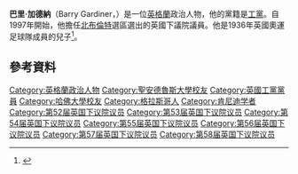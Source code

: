 {{NoteTA
|T=zh-hans:巴里·加德纳;zh-tw:巴里·加德納;zh-hk:簡德禮
|1=zh-hans:巴里·加德纳;zh-tw:巴里·加德納;zh-hk:簡德禮
}}
'''巴里·加德納'''（Barry Gardiner，{{bd|1957年|3月10日}}）是一位[[英格蘭|英格蘭]]政治人物，他的黨籍是[[工黨_(英國)|工黨]]。自1997年開始，他擔任[[北布倫特_(英國國會選區)|北布倫特]]選區選出的英國下議院議員。他是1936年英國奧運足球隊成員{{le|約翰·加德納 (1911年出生足球員)|John Gardiner (footballer, born 1911)|約翰·加德納}}的兒子<ref name=barry>{{Cite web|url=http://www.barrygardiner.com/index.php/meet-barry-gardiner|title=Barry Gardiner: Meet Barry Gardiner|accessdate=8 August 2011|deadurl=yes|archiveurl=https://web.archive.org/web/20120910163500/http://www.barrygardiner.com/index.php/meet-barry-gardiner|archivedate=2012年9月10日}}</ref>。

==參考資料==
{{Reflist}}

{{杰里米·科尔宾影子内阁}}

{{DEFAULTSORT:Gardiner, Barry}}
[[Category:英格蘭政治人物|Category:英格蘭政治人物]]
[[Category:聖安德魯斯大學校友|Category:聖安德魯斯大學校友]]
[[Category:英國工黨黨員|Category:英國工黨黨員]]
[[Category:哈佛大學校友|Category:哈佛大學校友]]
[[Category:格拉斯哥人|Category:格拉斯哥人]]
[[Category:肯尼迪学者|Category:肯尼迪学者]]
[[Category:第52届英国下议院议员|Category:第52届英国下议院议员]]
[[Category:第53届英国下议院议员|Category:第53届英国下议院议员]]
[[Category:第54届英国下议院议员|Category:第54届英国下议院议员]]
[[Category:第55届英国下议院议员|Category:第55届英国下议院议员]]
[[Category:第56届英国下议院议员|Category:第56届英国下议院议员]]
[[Category:第57届英国下议院议员|Category:第57届英国下议院议员]]
[[Category:第58届英国下议院议员|Category:第58届英国下议院议员]]
